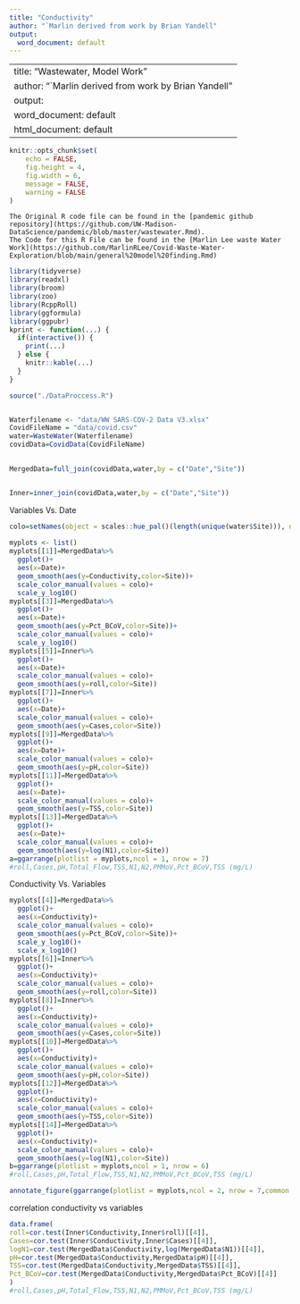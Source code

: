 ---
title: "Conductivity"
author: "`Marlin derived from work by Brian Yandell"
output:
  word_document: default
---
---
title: "Wastewater, Model Work"
author: "`Marlin derived from work by Brian Yandell"
output:
  word_document: default
  html_document: default
---

```{r setup, include=FALSE}
knitr::opts_chunk$set(
	echo = FALSE,
	fig.height = 4,
	fig.width = 6,
	message = FALSE,
	warning = FALSE
)
```

```
The Original R code file can be found in the [pandemic github repository](https://github.com/UW-Madison-DataScience/pandemic/blob/master/wastewater.Rmd).
The Code for this R File can be found in the [Marlin Lee waste Water Work](https://github.com/MarlinRLee/Covid-Waste-Water-Exploration/blob/main/general%20model%20finding.Rmd)
```




```{r}
library(tidyverse)
library(readxl)
library(broom)
library(zoo)
library(RcppRoll)
library(ggformula)
library(ggpubr)
kprint <- function(...) {
  if(interactive()) {
    print(...)
  } else {
    knitr::kable(...)
  }
}
```

```{r}

source("./DataProccess.R")


Waterfilename <- "data/WW SARS-COV-2 Data V3.xlsx"
CovidFileName = "data/covid.csv"
water=WasteWater(Waterfilename)
covidData=CovidData(CovidFileName)
  
```


```{r}
MergedData=full_join(covidData,water,by = c("Date","Site"))


Inner=inner_join(covidData,water,by = c("Date","Site"))
```

Variables Vs. Date

```{r, echo=FALSE, dpi=600, fig.width=12, fig.height=12}
colo=setNames(object = scales::hue_pal()(length(unique(water$Site))), nm = unique(water$Site))
    
myplots <- list()
myplots[[1]]=MergedData%>%
  ggplot()+
  aes(x=Date)+
  geom_smooth(aes(y=Conductivity,color=Site))+
  scale_color_manual(values = colo)+
  scale_y_log10()
myplots[[3]]=MergedData%>%
  ggplot()+
  aes(x=Date)+
  geom_smooth(aes(y=Pct_BCoV,color=Site))+
  scale_color_manual(values = colo)+
  scale_y_log10()
myplots[[5]]=Inner%>%
  ggplot()+
  aes(x=Date)+
  scale_color_manual(values = colo)+
  geom_smooth(aes(y=roll,color=Site))
myplots[[7]]=Inner%>%
  ggplot()+
  aes(x=Date)+
  scale_color_manual(values = colo)+
  geom_smooth(aes(y=Cases,color=Site))
myplots[[9]]=MergedData%>%
  ggplot()+
  aes(x=Date)+
  scale_color_manual(values = colo)+
  geom_smooth(aes(y=pH,color=Site))
myplots[[11]]=MergedData%>%
  ggplot()+
  aes(x=Date)+
  scale_color_manual(values = colo)+
  geom_smooth(aes(y=TSS,color=Site))
myplots[[13]]=MergedData%>%
  ggplot()+
  aes(x=Date)+
  scale_color_manual(values = colo)+
  geom_smooth(aes(y=log(N1),color=Site))
a=ggarrange(plotlist = myplots,ncol = 1, nrow = 7)
#roll,Cases,pH,Total_Flow,TSS,N1,N2,PMMoV,Pct_BCoV,TSS (mg/L)
```

Conductivity Vs. Variables

```{r, echo=FALSE, dpi=600, fig.width=12, fig.height=18}

myplots[[4]]=MergedData%>%
  ggplot()+
  aes(x=Conductivity)+
  scale_color_manual(values = colo)+
  geom_smooth(aes(y=Pct_BCoV,color=Site))+
  scale_y_log10()+
  scale_x_log10()
myplots[[6]]=Inner%>%
  ggplot()+
  aes(x=Conductivity)+
  scale_color_manual(values = colo)+
  geom_smooth(aes(y=roll,color=Site))
myplots[[8]]=Inner%>%
  ggplot()+
  aes(x=Conductivity)+
  scale_color_manual(values = colo)+
  geom_smooth(aes(y=Cases,color=Site))
myplots[[10]]=MergedData%>%
  ggplot()+
  aes(x=Conductivity)+
  scale_color_manual(values = colo)+
  geom_smooth(aes(y=pH,color=Site))
myplots[[12]]=MergedData%>%
  ggplot()+
  aes(x=Conductivity)+
  scale_color_manual(values = colo)+
  geom_smooth(aes(y=TSS,color=Site))
myplots[[14]]=MergedData%>%
  ggplot()+
  aes(x=Conductivity)+
  scale_color_manual(values = colo)+
  geom_smooth(aes(y=log(N1),color=Site))
b=ggarrange(plotlist = myplots,ncol = 1, nrow = 6)
#roll,Cases,pH,Total_Flow,TSS,N1,N2,PMMoV,Pct_BCoV,TSS (mg/L)
```

```{r, echo=FALSE, dpi=600, fig.width=12, fig.height=18}
annotate_figure(ggarrange(plotlist = myplots,ncol = 2, nrow = 7,common.legend = T,legend="right",labels = c("Var Vs. Date","Var Vs. Conductivity"),hjust=-2.7,vjust=-.5,font.label= list(size = 9)),top="Conductivity report")

```


correlation conductivity vs variables

```{r}
data.frame(
roll=cor.test(Inner$Conductivity,Inner$roll)[[4]],
Cases=cor.test(Inner$Conductivity,Inner$Cases)[[4]],
logN1=cor.test(MergedData$Conductivity,log(MergedData$N1))[[4]],
pH=cor.test(MergedData$Conductivity,MergedData$pH)[[4]],
TSS=cor.test(MergedData$Conductivity,MergedData$TSS)[[4]],
Pct_BCoV=cor.test(MergedData$Conductivity,MergedData$Pct_BCoV)[[4]]
)
#roll,Cases,pH,Total_Flow,TSS,N1,N2,PMMoV,Pct_BCoV,TSS (mg/L)
```

